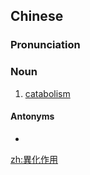 ==Chinese==
{{zh-forms|s=异化作用|type=22}}
{{zh-wp}}

===Pronunciation===
{{zh-pron
|m=yìhuà zuòyòng
|c=ji6 faa3 zok3 jung6
|cat=n
}}

===Noun===
{{zh-noun}}

# {{lb|zh|biochemistry}} [[catabolism]]

====Antonyms====
* {{zh-l|同化作用}}

[[zh:異化作用]]